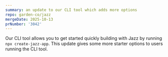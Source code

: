 ```yaml
---
summary: an update to our CLI tool which adds more options
repo: garden-co/jazz
mergeDate: 2025-10-13
prNumber: '3042'
---
```

Our CLI tool allows you to get started quickly building with Jazz by running `npx create-jazz-app`. This update gives some more starter options to users running the CLI tool.
